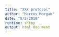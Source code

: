 ```yaml
---
title: "XXX protocol"
author: "Marcos Morgan"
date: "8/2/2018"
runtime: shiny
output: html_document
---
```


